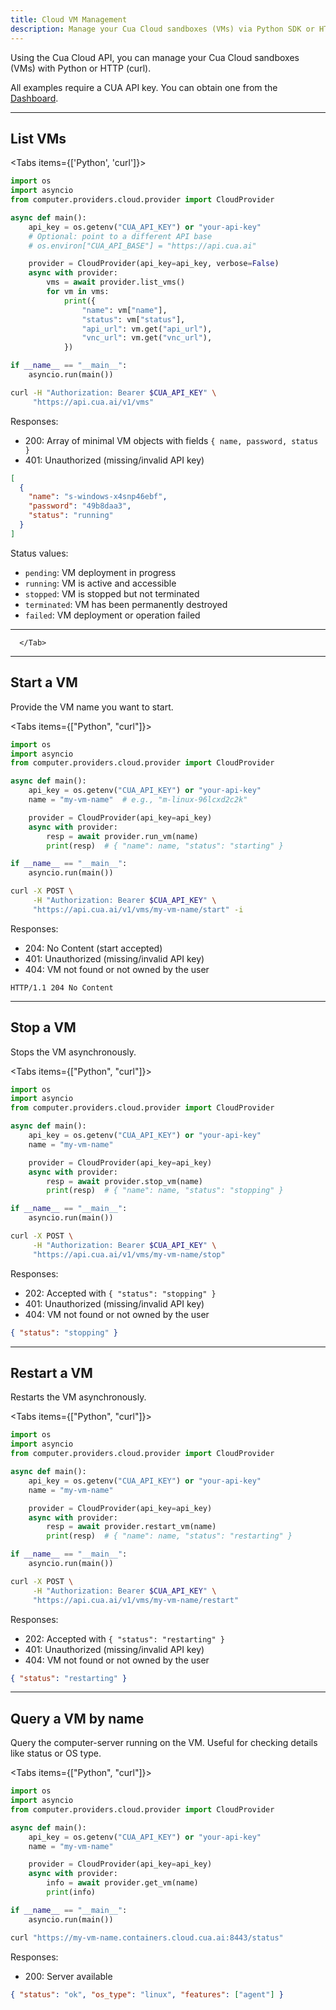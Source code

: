 ```yaml
---
title: Cloud VM Management
description: Manage your Cua Cloud sandboxes (VMs) via Python SDK or HTTP API
---
```



Using the Cua Cloud API, you can manage your Cua Cloud sandboxes (VMs) with Python or HTTP (curl).

All examples require a CUA API key. You can obtain one from the [Dashboard](https://www.cua.ai/dashboard/keys).

---

## List VMs

<Tabs items={['Python', 'curl']}>
  <Tab value="Python">

```python
import os
import asyncio
from computer.providers.cloud.provider import CloudProvider

async def main():
    api_key = os.getenv("CUA_API_KEY") or "your-api-key"
    # Optional: point to a different API base
    # os.environ["CUA_API_BASE"] = "https://api.cua.ai"

    provider = CloudProvider(api_key=api_key, verbose=False)
    async with provider:
        vms = await provider.list_vms()
        for vm in vms:
            print({
                "name": vm["name"],
                "status": vm["status"],
                "api_url": vm.get("api_url"),
                "vnc_url": vm.get("vnc_url"),
            })

if __name__ == "__main__":
    asyncio.run(main())
```

  </Tab>
  <Tab value="curl">

```bash
curl -H "Authorization: Bearer $CUA_API_KEY" \
     "https://api.cua.ai/v1/vms"
```

Responses:

- 200: Array of minimal VM objects with fields `{ name, password, status }`
- 401: Unauthorized (missing/invalid API key)

```json
[
  {
    "name": "s-windows-x4snp46ebf",
    "password": "49b8daa3",
    "status": "running"
  }
]
```

Status values:

- `pending`: VM deployment in progress
- `running`: VM is active and accessible
- `stopped`: VM is stopped but not terminated
- `terminated`: VM has been permanently destroyed
- `failed`: VM deployment or operation failed

---

      </Tab>

  </Tabs>

---

## Start a VM

Provide the VM name you want to start.

<Tabs items={["Python", "curl"]}>
  <Tab value="Python">

```python
import os
import asyncio
from computer.providers.cloud.provider import CloudProvider

async def main():
    api_key = os.getenv("CUA_API_KEY") or "your-api-key"
    name = "my-vm-name"  # e.g., "m-linux-96lcxd2c2k"

    provider = CloudProvider(api_key=api_key)
    async with provider:
        resp = await provider.run_vm(name)
        print(resp)  # { "name": name, "status": "starting" }

if __name__ == "__main__":
    asyncio.run(main())
```

  </Tab>
  <Tab value="curl">

```bash
curl -X POST \
     -H "Authorization: Bearer $CUA_API_KEY" \
     "https://api.cua.ai/v1/vms/my-vm-name/start" -i
```

Responses:

- 204: No Content (start accepted)
- 401: Unauthorized (missing/invalid API key)
- 404: VM not found or not owned by the user

```text
HTTP/1.1 204 No Content
```

  </Tab>
</Tabs>

---

## Stop a VM

Stops the VM asynchronously.

<Tabs items={["Python", "curl"]}>
  <Tab value="Python">

```python
import os
import asyncio
from computer.providers.cloud.provider import CloudProvider

async def main():
    api_key = os.getenv("CUA_API_KEY") or "your-api-key"
    name = "my-vm-name"

    provider = CloudProvider(api_key=api_key)
    async with provider:
        resp = await provider.stop_vm(name)
        print(resp)  # { "name": name, "status": "stopping" }

if __name__ == "__main__":
    asyncio.run(main())
```

  </Tab>
  <Tab value="curl">

```bash
curl -X POST \
     -H "Authorization: Bearer $CUA_API_KEY" \
     "https://api.cua.ai/v1/vms/my-vm-name/stop"
```

Responses:

- 202: Accepted with `{ "status": "stopping" }`
- 401: Unauthorized (missing/invalid API key)
- 404: VM not found or not owned by the user

```json
{ "status": "stopping" }
```

  </Tab>
</Tabs>

---

## Restart a VM

Restarts the VM asynchronously.

<Tabs items={["Python", "curl"]}>
  <Tab value="Python">

```python
import os
import asyncio
from computer.providers.cloud.provider import CloudProvider

async def main():
    api_key = os.getenv("CUA_API_KEY") or "your-api-key"
    name = "my-vm-name"

    provider = CloudProvider(api_key=api_key)
    async with provider:
        resp = await provider.restart_vm(name)
        print(resp)  # { "name": name, "status": "restarting" }

if __name__ == "__main__":
    asyncio.run(main())
```

  </Tab>
  <Tab value="curl">

```bash
curl -X POST \
     -H "Authorization: Bearer $CUA_API_KEY" \
     "https://api.cua.ai/v1/vms/my-vm-name/restart"
```

Responses:

- 202: Accepted with `{ "status": "restarting" }`
- 401: Unauthorized (missing/invalid API key)
- 404: VM not found or not owned by the user

```json
{ "status": "restarting" }
```

  </Tab>
</Tabs>

---

## Query a VM by name

Query the computer-server running on the VM. Useful for checking details like status or OS type.

<Tabs items={["Python", "curl"]}>
  <Tab value="Python">

```python
import os
import asyncio
from computer.providers.cloud.provider import CloudProvider

async def main():
    api_key = os.getenv("CUA_API_KEY") or "your-api-key"
    name = "my-vm-name"

    provider = CloudProvider(api_key=api_key)
    async with provider:
        info = await provider.get_vm(name)
        print(info)

if __name__ == "__main__":
    asyncio.run(main())
```

  </Tab>
  <Tab value="curl">

```bash
curl "https://my-vm-name.containers.cloud.cua.ai:8443/status"
```

Responses:

- 200: Server available

```json
{ "status": "ok", "os_type": "linux", "features": ["agent"] }
```

  </Tab>
</Tabs>
